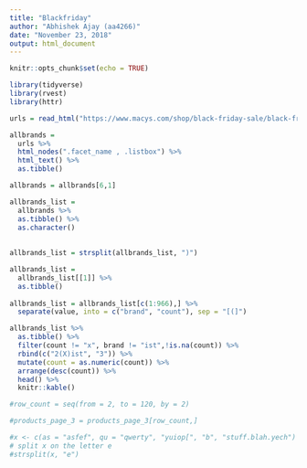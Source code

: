 ```yaml
---
title: "Blackfriday"
author: "Abhishek Ajay (aa4266)"
date: "November 23, 2018"
output: html_document
---
```


```r
knitr::opts_chunk$set(echo = TRUE)

library(tidyverse)
library(rvest)
library(httr)
```

```r
urls = read_html("https://www.macys.com/shop/black-friday-sale/black-friday-doorbusters/Pageindex/1?id=62204")

allbrands = 
  urls %>% 
  html_nodes(".facet_name , .listbox") %>% 
  html_text() %>% 
  as.tibble()

allbrands = allbrands[6,1]

allbrands_list = 
  allbrands %>% 
  as.tibble() %>% 
  as.character()
  
  
allbrands_list = strsplit(allbrands_list, ")")

allbrands_list = 
  allbrands_list[[1]] %>% 
  as.tibble()
  
allbrands_list = allbrands_list[c(1:966),] %>% 
  separate(value, into = c("brand", "count"), sep = "[(]")

allbrands_list %>% 
  as.tibble() %>% 
  filter(count != "x", brand != "ist",!is.na(count)) %>% 
  rbind(c("2(X)ist", "3")) %>%
  mutate(count = as.numeric(count)) %>% 
  arrange(desc(count)) %>% 
  head() %>% 
  knitr::kable()

#row_count = seq(from = 2, to = 120, by = 2)

#products_page_3 = products_page_3[row_count,]

#x <- c(as = "asfef", qu = "qwerty", "yuiop[", "b", "stuff.blah.yech")
# split x on the letter e
#strsplit(x, "e")

```